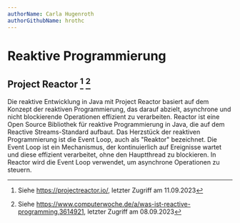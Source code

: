 ```yaml
---
authorName: Carla Hugenroth
authorGithubName: hrothc
---
```


# Reaktive Programmierung

## Project Reactor [^1] [^2]

Die reaktive Entwicklung in Java mit Project Reactor basiert auf dem Konzept der reaktiven Programmierung, das darauf abzielt, asynchrone und nicht blockierende Operationen effizient zu verarbeiten. Reactor ist eine Open Source Bibliothek für reaktive Programmierung in Java, die auf dem Reactive Streams-Standard aufbaut.
Das Herzstück der reaktiven Programmierung ist die Event Loop, auch als "Reaktor" bezeichnet. Die Event Loop ist ein Mechanismus, der kontinuierlich auf Ereignisse wartet und diese effizient verarbeitet, ohne den Hauptthread zu blockieren. In Reactor wird die Event Loop verwendet, um asynchrone Operationen zu steuern.

[^1]:
    Siehe https://projectreactor.io/,
    letzter Zugriff am 11.09.2023

[^2]:
    Siehe https://www.computerwoche.de/a/was-ist-reactive-programming,3614921,
    letzter Zugriff am 08.09.2023
